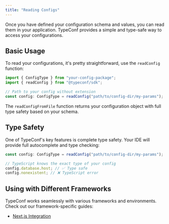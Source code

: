 ```yaml
---
title: "Reading Configs"
---
```


Once you have defined your configuration schema and values, you can read them in
your application. TypeConf provides a simple and type-safe way to access your
configurations.

## Basic Usage

To read your configurations, it's pretty straightforward, use the `readConfig` function:

```typescript
import { ConfigType } from "your-config-package";
import { readConfig } from "@typeconf/sdk";

// Path to your config without extension
const config: ConfigType = readConfig("path/to/config-dir/my-params");
```

The `readConfigFromFile` function returns your configuration object with full
type safety based on your schema.

## Type Safety

One of TypeConf's key features is complete type safety. Your IDE will provide
full autocomplete and type checking:

```typescript
const config: ConfigType = readConfig("path/to/config-dir/my-params");

// TypeScript knows the exact type of your config
config.database.host; // ✅ Type safe
config.nonexistent; // ❌ TypeScript error
```

## Using with Different Frameworks

TypeConf works seamlessly with various frameworks and environments. Check out our framework-specific guides:

- [Next.js Integration](/docs/usage/nextjs-guide)
